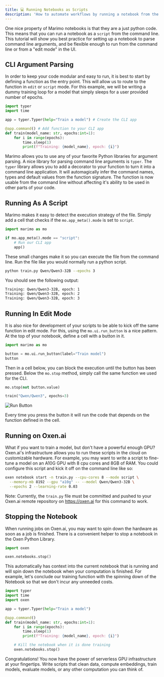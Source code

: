 ```yaml
---
title: 💻 Running Notebooks as Scripts
description: 'How to automate workflows by running a notebook from the command line.'
---
```


One nice property of Marimo notebooks is that they are a just python code. This means that you can run a notebook as a `script` from the command line. This tutorial will show you best practice for setting up a notebook to parse command line arguments, and be flexible enough to run from the command line or from a "edit mode" in the UI.

## CLI Argument Parsing

In order to keep your code modular and easy to run, it is best to start by defining a function as the entry point. This will allow us to route to the function in `edit` or `script` mode. For this example, we will be writing a dummy training loop for a model that simply sleeps for a user provided number of epochs.

```python
import typer
import time

app = typer.Typer(help="Train a model") # Create the CLI app

@app.command() # Add function to your CLI app
def train(model_name: str, epochs:int=1):
    for i in range(epochs):
        time.sleep(1)
        print(f"Training: {model_name}, epoch: {i}")
```

Marimo allows you to use any of your favorite Python libraries for argument parsing. A nice library for parsing command line arguments is `typer`. The `typer` library allows you to add a decorator to your function to turn it into a command line application. It will automagically infer the command names, types and default values from the function signature. The function is now usable from the command line without affecting it's ability to be used in other parts of your code.

## Running As A Script

Marimo makes it easy to detect the execution strategy of the file. Simply add a cell that checks if the `mo.app_meta().mode` is set to `script`.

```python
import marimo as mo

if mo.app_meta().mode == "script":
    # Run our CLI app
    app()
```

These small changes make it so you can execute the file from the command line. Run the file like you would normally run a python script.

```bash
python train.py Qwen/Qwen3-32B --epochs 3
```

You should see the following output:

```bash
Training: Qwen/Qwen3-32B, epoch: 1
Training: Qwen/Qwen3-32B, epoch: 2
Training: Qwen/Qwen3-32B, epoch: 3
```

## Running In Edit Mode

It is also nice for development of your scripts to be able to kick off the same function in edit mode. For this, using the `mo.ui.run_button` is a nice pattern. At the top of your notebook, define a cell with a button in it.

```python
import marimo as mo

button = mo.ui.run_button(label="Train model")
button
```

Then in a cell below, you can block the execution until the button has been pressed. Below the `mo.stop` method, simply call the same function we used for the CLI.

```python
mo.stop(not button.value)

train("Qwen/Qwen3", epochs=3)
```

![Run Button](/images/marimo/run-as-a-script/run-button.png)

Every time you press the button it will run the code that depends on the function defined in the cell.

## Running on Oxen.ai

What if you want to train a model, but don't have a powerful enough GPU? Oxen.ai's infrastructure allows you to run these scripts in the cloud on customizable hardware. For example, you may want to write a script to fine-tune a model on an A10G GPU with 8 cpu cores and 8GB of RAM. You could configure this script and kick it off on the command line like so:

```bash
oxen notebook start -n train.py --cpu-cores 8 --mode script \
  --memory-mb 8192 --gpu "a10g" -- --model Qwen/Qwen3-32B \
  --epochs 2 --learning-rate 0.03
```

Note: Currently, the `train.py` file must be committed and pushed to your Oxen.ai remote repository on https://oxen.ai for this command to work.

## Stopping the Notebook

When running jobs on Oxen.ai, you may want to spin down the hardware as soon as a job is finished. There is a convenient helper to stop a notebook in the Oxen Python Library.

```python
import oxen

oxen.notebooks.stop()
```

This automatically has context into the current notebook that is running and will spin down the notebook when your computation is finished. For example, let's conclude our training function with the spinning down of the Notebook so that we don't incur any unneeded costs.

```python
import typer
import time
import oxen

app = typer.Typer(help="Train a model")

@app.command()
def train(model_name: str, epochs:int=1):
    for i in range(epochs):
        time.sleep(1)
        print(f"Training: {model_name}, epoch: {i}")

    # Kill the notebook when it is done training
    oxen.notebooks.stop()
```

Congratulations! You now have the power of serverless GPU infrastructure at your fingertips. Write scripts that clean data, compute embeddings, train models, evaluate models, or any other computation you can think of.